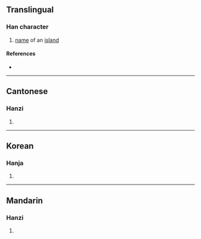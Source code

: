 {{character info/new}}
==Translingual==

===Han character===
{{Han char|rn=9|rad=人|as=03|sn=5|four=|canj=OK|ids=⿰[[亻]][[大]]}}

# [[name]] of an [[island]]

====References====
* {{Han ref|kx=0093.080|hdz=10113.010|uh=3432|ud=13362}}

----

==Cantonese==

===Hanzi===
{{yue-hanzi|jyut=[[daai6]]|y=daai6}}

# {{defn|lang=yue|sort=人03}}

----

==Korean==

===Hanja===
{{ko-hanja|hangeul=대|rv=dae|mr=tae|y=tay}}

# {{defn|lang=ko|sort=人03}}

----

==Mandarin==

===Hanzi===
{{cmn-hanzi|pin=[[dài]] ([[dai4]])|wg=tai<sup>4</sup>}}

# {{defn|lang=cmn|sort=人03}}